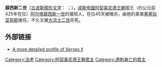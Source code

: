 {{Infobox monarch
|name =薛西斯二世
|title =[[萬王之王|萬王之王]]<br/>大王<br/>[[阿契美尼德王朝|波斯]]王<br/>[[埃及|埃及]][[法老|法老]]<br/>萬國之王
|image=
|caption =
|reign =约公元前425年
|coronation = 
|othertitles =
|full name = [[File:OldPersian-XA.svg|20px]][[File:OldPersian-SHA.svg|20px]][[File:OldPersian-YA.svg|20px]][[File:OldPersian-A.svg|20px]][[File:OldPersian-RA.svg|20px]][[File:OldPersian-SHA.svg|20px]][[File:OldPersian-A.svg|20px]]<br />''Xšaya-ṛšā''
|predecessor =[[阿尔塔薛西斯一世|阿尔塔薛西斯一世]]
|successor =[[塞基狄亚努斯|塞基狄亚努斯]]
|consort =
|issue =
|royal house =[[阿契美尼德王朝|阿契美尼德王朝]]
|father =[[阿尔塔薛西斯一世|阿尔塔薛西斯一世]]
|mother =
|birth_date =
|birth_place = 
|death_date =约公元前425年
|death_place =
|place of burial =
}}
{{SpecialChars|1=article}}
'''薛西斯二世'''（[[古波斯楔形文字|古波斯楔形文字]]：{{script|Xpeo|𐎧𐏁𐎹𐎠𐎼𐏁𐎠}} {{transl|古波斯语|''Xšaya-ṛšā''}}；{{bd|?||前425年|}}），[[波斯帝國|波斯帝國]][[阿契美尼德王朝|阿契美尼德王朝]]国王（约公元前425年在位）[[阿尔塔薛西斯一世|阿尔塔薛西斯一世]]的接班人，在位45天被暗杀，由他的弟弟[[塞基狄亚努斯|塞基狄亚努斯]]接任，不久又被[[大流士二世|大流士二世]]杀死。

==外部链接==
*[http://www.livius.org/x/xerxes/xerxes_ii.html A more detailed profile of Xerxes II] {{Wayback|url=http://www.livius.org/x/xerxes/xerxes_ii.html |date=20061211121904 }}

{{leader|[[阿尔塔薛西斯一世|阿尔塔薛西斯一世]]|[[伊朗君主列表|伊朗君主列表]]|[[塞基狄亚努斯|塞基狄亚努斯]]}}
{{leader|[[阿尔塔薛西斯一世|阿尔塔薛西斯一世]]|[[古埃及|古埃及]][[法老|法老]]|[[塞基狄亚努斯|塞基狄亚努斯]]}}
{{米底與阿契美尼德君主}}
{{著名埃及统治者}}
[[Category:法老|Category:法老]]
[[Category:阿契美尼德王朝君主|Category:阿契美尼德王朝君主]]
[[Category:遇刺身亡的君主|Category:遇刺身亡的君主]]